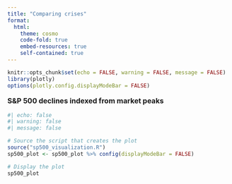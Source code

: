 ```yaml
---
title: "Comparing crises"
format: 
  html:
    theme: cosmo
    code-fold: true
    embed-resources: true
    self-contained: true
---
```



```r
knitr::opts_chunk$set(echo = FALSE, warning = FALSE, message = FALSE)
library(plotly)
options(plotly.config.displayModeBar = FALSE)
```

::: {style="font-size: 12pt; font-weight: bold; margin-bottom: 10px; margin-top: 0px"}
S&P 500 declines indexed from market peaks
:::

```r
#| echo: false
#| warning: false
#| message: false

# Source the script that creates the plot
source("sp500_visualization.R")
sp500_plot <- sp500_plot %>% config(displayModeBar = FALSE)

# Display the plot
sp500_plot
```
